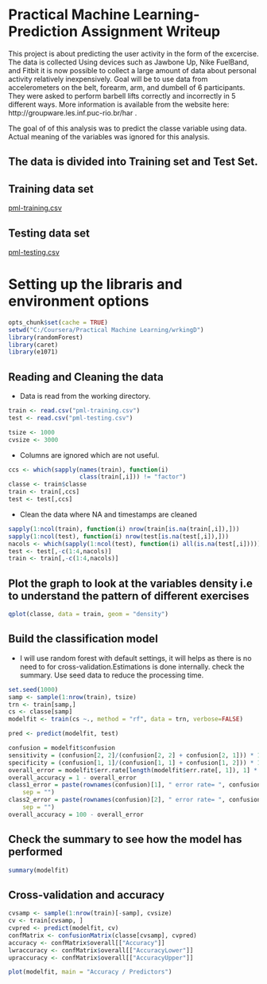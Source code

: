 Practical Machine Learning- Prediction Assignment Writeup
========================================================

This project is about predicting the user activity in the form of the excercise. The data is collected Using devices such as Jawbone Up, Nike FuelBand, and Fitbit it is now possible to collect a large amount of data about personal activity relatively inexpensively. Goal will be to use data from accelerometers on the belt, forearm, arm, and dumbell of 6 participants. They were asked to perform barbell lifts correctly and incorrectly in 5 different ways. More information is available from the website here: http://groupware.les.inf.puc-rio.br/har .

The goal of of this analysis was to predict the classe variable using data.
Actual meaning of the variables was ignored for this analysis.

## The data is divided into Training set and Test Set.


Training data set 
-----------------
<a href="https://d396qusza40orc.cloudfront.net/predmachlearn/pml-training.csv">pml-training.csv</a>

Testing data set
-----------------
<a href="https://d396qusza40orc.cloudfront.net/predmachlearn/pml-testing.csv">pml-testing.csv</a>

# Setting up the libraris and environment options
```r
opts_chunk$set(cache = TRUE)
setwd("C:/Coursera/Practical Machine Learning/wrkingD")
library(randomForest)
library(caret)
library(e1071)
```

## Reading and Cleaning the data
* Data is read from the working directory.
```r
train <- read.csv("pml-training.csv")
test <- read.csv("pml-testing.csv")
```

```r
tsize <- 1000
cvsize <- 3000
```
* Columns are ignored which are not useful.
```r
ccs <- which(sapply(names(train), function(i)
                    class(train[,i])) != "factor")
classe <- train$classe
train <- train[,ccs]
test <- test[,ccs]
```
* Clean the data where NA and timestamps are cleaned
```r
sapply(1:ncol(train), function(i) nrow(train[is.na(train[,i]),]))
sapply(1:ncol(test), function(i) nrow(test[is.na(test[,i]),]))
nacols <- which(sapply(1:ncol(test), function(i) all(is.na(test[,i]))))
test <- test[,-c(1:4,nacols)]
train <- train[,-c(1:4,nacols)]
```
## Plot the graph to look at the variables density i.e to understand the pattern of different exercises 
```r
qplot(classe, data = train, geom = "density")
```


## Build the classification model
* I will use random forest with default settings, it will helps as there is no need to for cross-validation.Estimations is done internally.
check the summary.
Use seed data to reduce the processing time.
```r
set.seed(1000)
samp <- sample(1:nrow(train), tsize)
trn <- train[samp,]
cs <- classe[samp]
modelfit <- train(cs ~., method = "rf", data = trn, verbose=FALSE)

pred <- predict(modelfit, test)
```
```r
confusion = modelfit$confusion
sensitivity = (confusion[2, 2]/(confusion[2, 2] + confusion[2, 1])) * 100
specificity = (confusion[1, 1]/(confusion[1, 1] + confusion[1, 2])) * 100
overall_error = modelfit$err.rate[length(modelfit$err.rate[, 1]), 1] * 100
overall_accuracy = 1 - overall_error
class1_error = paste(rownames(confusion)[1], " error rate= ", confusion[1, 3], 
    sep = "")
class2_error = paste(rownames(confusion)[2], " error rate= ", confusion[2, 3], 
    sep = "")
overall_accuracy = 100 - overall_error
```
## Check the summary to see how the model has performed
```r
summary(modelfit)
```

## Cross-validation and accuracy

```r
cvsamp <- sample(1:nrow(train)[-samp], cvsize)
cv <- train[cvsamp, ]
cvpred <- predict(modelfit, cv)
confMatrix <- confusionMatrix(classe[cvsamp], cvpred)
accuracy <- confMatrix$overall[["Accuracy"]]
lwraccuracy <- confMatrix$overall[["AccuracyLower"]]
upraccuracy <- confMatrix$overall[["AccuracyUpper"]]

plot(modelfit, main = "Accuracy / Predictors")
```